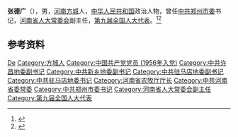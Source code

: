 {{Otheruses|other=名为张德广的其他人物|张德广}}

'''张德广'''（{{bd|1937年|6月}}），男，[[河南|河南]][[方城|方城]]人，[[中华人民共和国|中华人民共和国]]政治人物，曾任[[中共郑州市委|中共郑州市委]]书记，[[河南省人大常委会|河南省人大常委会]]副主任，[[第九届全国人大代表|第九届全国人大代表]]。<ref>{{Cite web|title=第三十四编　人物 第二章　简介|url=http://www.hnsqw.com.cn/zmdsjk/zmdsz/zmddqzx/201412/t20141218_170023.htm|accessdate=2020-07-27|work=河南省情网}}</ref><ref>{{Cite book|title=中国社会团体大全 • 会长主席、理事长秘书长传略卷 第一册|author=黄汉江主编|publisher=中国国际广播出版社|year=1995|isbn=|location=|pages=}}</ref>

== 参考资料 ==
{{reflist}}

{{中国人物小作品}}

{{Authority control}}
{{DEFAULTSORT:Zhang张}}
[[Category:张姓|De]]
[[Category:方城人|Category:方城人]]
[[Category:中国共产党党员_(1956年入党)|Category:中国共产党党员 (1956年入党)]]
[[Category:中共许昌地委副书记|Category:中共许昌地委副书记]]
[[Category:中共新乡地委副书记|Category:中共新乡地委副书记]]
[[Category:中共驻马店地委副书记|Category:中共驻马店地委副书记]]
[[Category:中共驻马店地委书记|Category:中共驻马店地委书记]]
[[Category:河南省农牧厅厅长|Category:河南省农牧厅厅长]]
[[Category:中共河南省委常委|Category:中共河南省委常委]]
[[Category:中共郑州市委书记|Category:中共郑州市委书记]]
[[Category:河南省人大常委会副主任|Category:河南省人大常委会副主任]]
[[Category:第九届全国人大代表|Category:第九届全国人大代表]]